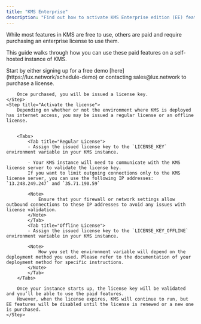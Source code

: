 ```yaml
---
title: "KMS Enterprise"
description: "Find out how to activate KMS Enterprise edition (EE) features."
---
```


While most features in KMS are free to use, others are paid and require purchasing an enterprise license to use them.

This guide walks through how you can use these paid features on a self-hosted instance of KMS.

<Steps>
    <Step title="Purchase a license">
        Start by either signing up for a free demo [here](https://lux.network/schedule-demo) or contacting sales@lux.network to purchase a license.

        Once purchased, you will be issued a license key.
    </Step>
    <Step title="Activate the license">
        Depending on whether or not the environment where KMS is deployed has internet access, you may be issued a regular license or an offline license.

        
        <Tabs>
            <Tab title="Regular License">
            - Assign the issued license key to the `LICENSE_KEY` environment variable in your KMS instance.

            - Your KMS instance will need to communicate with the KMS license server to validate the license key. 
            If you want to limit outgoing connections only to the KMS license server, you can use the following IP addresses: `13.248.249.247` and `35.71.190.59`

            <Note>
                Ensure that your firewall or network settings allow outbound connections to these IP addresses to avoid any issues with license validation.
            </Note>
            </Tab>
            <Tab title="Offline License">
            - Assign the issued license key to the `LICENSE_KEY_OFFLINE` environment variable in your KMS instance.

            <Note>
                How you set the environment variable will depend on the deployment method you used. Please refer to the documentation of your deployment method for specific instructions.
            </Note>
            </Tab>
        </Tabs>

        Once your instance starts up, the license key will be validated and you’ll be able to use the paid features. 
        However, when the license expires, KMS will continue to run, but EE features will be disabled until the license is renewed or a new one is purchased.
    </Step>
</Steps>


